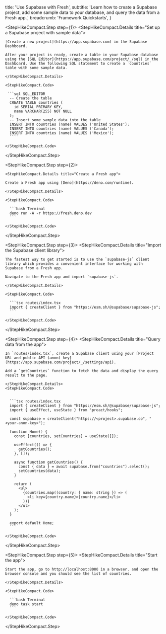 
  title: 'Use Supabase with Fresh',
  subtitle:
    'Learn how to create a Supabase project, add some sample data to your database, and query the data from a Fresh app.',
  breadcrumb: 'Framework Quickstarts',
}

<StepHikeCompact>

  <StepHikeCompact.Step step={1}>
    <StepHikeCompact.Details title="Set up a Supabase project with sample data">

    [Create a new project](https://app.supabase.com) in the Supabase Dashboard.

    After your project is ready, create a table in your Supabase database using the [SQL Editor](https://app.supabase.com/project/_/sql) in the Dashboard. Use the following SQL statement to create a `countries` table with some sample data.

    </StepHikeCompact.Details>

    <StepHikeCompact.Code>

     ```sql SQL_EDITOR
      -- Create the table
      CREATE TABLE countries (
        id SERIAL PRIMARY KEY,
        name VARCHAR(255) NOT NULL
      );
      -- Insert some sample data into the table
      INSERT INTO countries (name) VALUES ('United States');
      INSERT INTO countries (name) VALUES ('Canada');
      INSERT INTO countries (name) VALUES ('Mexico');
      ````

    </StepHikeCompact.Code>

  </StepHikeCompact.Step>

  <StepHikeCompact.Step step={2}>

    <StepHikeCompact.Details title="Create a Fresh app">

    Create a Fresh app using [Deno](https://deno.com/runtime).

    </StepHikeCompact.Details>

    <StepHikeCompact.Code>

      ```bash Terminal
      deno run -A -r https://fresh.deno.dev
      ```

    </StepHikeCompact.Code>

  </StepHikeCompact.Step>

  <StepHikeCompact.Step step={3}>
    <StepHikeCompact.Details title="Import the Supabase client library">

    The fastest way to get started is to use the `supabase-js` client library which provides a convenient interface for working with Supabase from a Fresh app.

    Navigate to the Fresh app and import `supabase-js`.

    </StepHikeCompact.Details>

    <StepHikeCompact.Code>

      ```tsx routes/index.tsx
      import { createClient } from "https://esm.sh/@supabase/supabase-js";
      ```

    </StepHikeCompact.Code>

  </StepHikeCompact.Step>

  <StepHikeCompact.Step step={4}>
    <StepHikeCompact.Details title="Query data from the app">

    In `routes/index.tsx`, create a Supabase client using your [Project URL and public API (anon) key](https://app.supabase.com/project/_/settings/api).

    Add a `getCountries` function to fetch the data and display the query result to the page.

    </StepHikeCompact.Details>
    <StepHikeCompact.Code>


      ```tsx routes/index.tsx
      import { createClient } from "https://esm.sh/@supabase/supabase-js";
      import { useEffect, useState } from "preact/hooks";

      const supabase = createClient("https://<project>.supabase.co", "<your-anon-key>");

      function Home() {
        const [countries, setCountries] = useState([]);

        useEffect(() => {
          getCountries();
        }, []);

        async function getCountries() {
          const { data } = await supabase.from("countries").select();
          setCountries(data);
        }

        return (
          <ul>
            {countries.map((country: { name: string }) => (
              <li key={country.name}>{country.name}</li>
            ))}
          </ul>
        );
      }

      export default Home;
      ```

    </StepHikeCompact.Code>

  </StepHikeCompact.Step>

  <StepHikeCompact.Step step={5}>
    <StepHikeCompact.Details title="Start the app">

    Start the app, go to http://localhost:8000 in a browser, and open the browser console and you should see the list of countries.

    </StepHikeCompact.Details>

    <StepHikeCompact.Code>

      ```bash Terminal
      deno task start
      ```

    </StepHikeCompact.Code>

  </StepHikeCompact.Step>
</StepHikeCompact>


